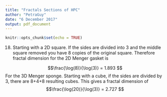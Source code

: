 ```yaml
---
title: "Fractals Sections of HPC"
author: "PetraGuy"
date: "6 December 2017"
output: pdf_document
---
```


```r
knitr::opts_chunk$set(echo = TRUE)
```

18) Starting with a 2D square. If the sides are divided into 3 and the middle square removed you have 8 copies of the original square.
Therefore fractal dimension for the 2D Menger gasket is

$$\frac{\log(8)}{\log(3)} = 1.893 $$
For the 3D Menger sponge. Starting with a cube, if the sides are divided by 3, there are 8+4+8 resulting cubes. This gives a fractal dimension of
$$\frac{\log(20)}{\log(3)} = 2.727 $$





